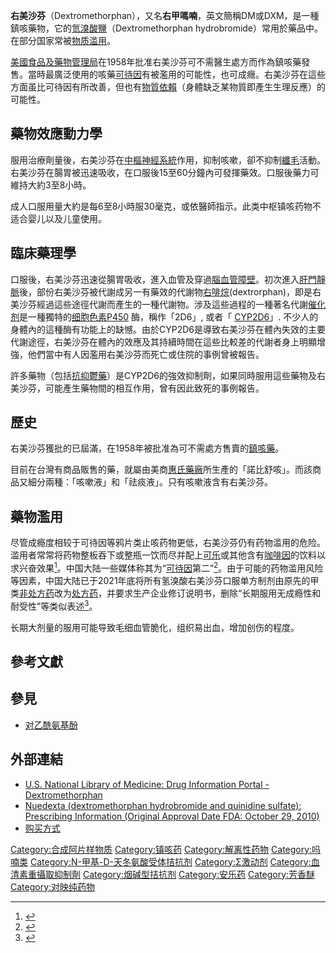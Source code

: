 {{扩充|time=2016-07-24}}

{{medical}}
{{Drugbox
| Verifiedfields = changed
| Watchedfields = changed
| verifiedrevid = 470624518
| IUPAC_name = (4b''S'',8a''R'',9''S'')-3-Methoxy-11-methyl-6,7,8,8a,9,10-hexahydro-5''H''-9,4b-(epiminoethano)phenanthrene
| image = Dextromethorphan.svg
| image2 = Dextromethorphan-from-xtal-3D-balls-A.png
<!--Clinical data-->
| tradename = Robitussin, Delsym, DM, DexAlone, Duract
| Drugs.com = {{drugs.com|monograph|dextromethorphan-hydrochloride}}
| MedlinePlus = a682492
| pregnancy_AU = A
| pregnancy_US = C
| legal_status =
| legal_UK = GSL
| legal_AU = S2
| legal_US = OTC
| legal_CA = OTC
| legal_CN = 处方药
| routes_of_administration = [[口服|口服]]
| dependency_liability = 低
<!--Pharmacokinetic data-->
| bioavailability = 11%<ref name="pmid15500572">{{cite journal |doi=10.1111/j.1365-2885.2004.00608.x |pmid=15500572 |title=Plasma profile and pharmacokinetics of dextromethorphan after intravenous and oral administration in healthy dogs |journal=Journal of Veterinary Pharmacology and Therapeutics |volume=27 |issue=5 |pages=337–41 |year=2004 |last1=Kukanich |first1=B. |last2=Papich |first2=M. G. }}</ref>
| metabolism = Hepatic (liver) enzymes: major [[CYP2D6|CYP2D6]], minor [[CYP3A4|CYP3A4]], and minor [[CYP3A5|CYP3A5]]
| elimination_half-life =  2-4 hours (extensive metabolisers); 24 hours (poor metabolisers)<ref name = MSR>{{cite web|title=Balminil DM, Benylin DM (dextromethorphan) dosing, indications, interactions, adverse effects, and more|work=Medscape Reference|publisher=WebMD|accessdate=15 April 2014|url=http://reference.medscape.com/drug/balminil-dm-benylin-dm-dextromethorphan-343401#showall|archive-date=2019-03-31|archive-url=https://web.archive.org/web/20190331154154/https://reference.medscape.com/drug/balminil-dm-benylin-dm-dextromethorphan-343401#showall|dead-url=no}}</ref>
| excretion = [[Kidney|Renal]]
<!--Identifiers-->
| IUPHAR_ligand = 6953
| CAS_number_Ref = {{cascite|correct|??}}
| CAS_number = 125-71-3
| ATC_prefix = R05
| ATC_suffix = DA09
| PubChem = 15978238
| DrugBank_Ref = {{drugbankcite|correct|drugbank}}
| DrugBank = DB00514
| ChemSpiderID_Ref = {{chemspidercite|correct|chemspider}}
| ChemSpiderID = 13109865
| UNII_Ref = {{fdacite|correct|FDA}}
| UNII = 7355X3ROTS
| KEGG_Ref = {{keggcite|correct|kegg}}
| KEGG = D03742
| ChEBI_Ref = {{ebicite|changed|EBI}} 
| ChEBI = 4470
| ChEMBL_Ref = {{ebicite|correct|EBI}}
| ChEMBL = 52440
<!--Chemical data-->
| C=18 | H=25 | N=1 | O=1
| molecular_weight = 271.40 g/mol
| smiles = CN1CC[C@@]23CCCC[C@@H]2[C@@H]1Cc4c3cc(cc4)OC
| InChI = 1/C18H25NO/c1-19-10-9-18-8-4-3-5-15(18)17(19)11-13-6-7-14(20-2)12-16(13)18/h6-7,12,15,17H,3-5,8-11H2,1-2H3/t15-,17+,18+/m1/s1
| InChIKey = MKXZASYAUGDDCJ-NJAFHUGGBD
| StdInChI_Ref = {{stdinchicite|correct|chemspider}}
| StdInChI = 1S/C18H25NO/c1-19-10-9-18-8-4-3-5-15(18)17(19)11-13-6-7-14(20-2)12-16(13)18/h6-7,12,15,17H,3-5,8-11H2,1-2H3/t15-,17+,18+/m1/s1
| StdInChIKey_Ref = {{stdinchicite|correct|chemspider}}
| StdInChIKey = MKXZASYAUGDDCJ-NJAFHUGGSA-N
| melting_point = 111
}}

'''右美沙芬'''（Dextromethorphan），又名'''右甲嗎喃'''，英文簡稱DM或DXM，是一種鎮咳藥物，它的[[氫溴酸鹽|氫溴酸鹽]]（Dextromethorphan hydrobromide）常用於藥品中。在部分国家常被[[物质滥用|物质滥用]]。

[[美國食品及藥物管理局|美國食品及藥物管理局]]在1958年批准右美沙芬可不需醫生處方而作為鎮咳藥發售。當時最廣泛使用的咳藥[[可待因|可待因]]有被濫用的可能性，也可成癮。右美沙芬在這些方面虽比可待因有所改善，但也有[[物質依賴|物質依賴]]（身體缺乏某物質即產生生理反應）的可能性。

== 藥物效應動力學 ==

服用治療劑量後，右美沙芬在[[中樞神經系統|中樞神經系統]]作用，抑制咳嗽，卻不抑制[[纖毛|纖毛]]活動。右美沙芬在腸胃被迅速吸收，在口服後15至60分鐘內可發揮藥效。口服後藥力可維持大約3至8小時。 

成人口服用量大約是每6至8小時服30毫克，或依醫師指示。此类中枢镇咳药物不适合婴儿以及儿童使用。

== 臨床藥理學 ==
口服後，右美沙芬迅速從腸胃吸收，進入血管及穿過[[腦血管障壁|腦血管障壁]]。初次進入[[肝門靜脈|肝門靜脈]]後，部份右美沙芬被代謝成另一有藥效的代謝物[[右啡烷|右啡烷]](dextrorphan)，即{{Fact|3-hydroxy derivative of dextromethorphan. 右美沙芬的藥效相信由該藥本身及此代謝物所致。右美沙芬主要經[[肝臟|肝臟]]透過多種肝[[酶|酶]]代謝。無藥效的(+)-3-hydroxy-N-methylmorphinan|time=2017-01-07T16:04:24+00:00}}是右美沙芬經過這些途徑代謝而產生的一種代謝物。涉及這些過程的一種著名代謝[[催化剂|催化剂]]是一種獨特的[[细胞色素P450|细胞色素P450]] 酶，稱作「2D6」, 或者「 [[CYP2D6|CYP2D6]]」. 不少人的身體內的這種酶有功能上的缺憾。由於CYP2D6是導致右美沙芬在體內失效的主要代謝途徑，右美沙芬在體內的效應及其持續時間在這些比較差的代謝者身上明顯增強，他們當中有人因濫用右美沙芬而死亡或住院的事例曾被報告。

許多藥物（包括[[抗抑鬱藥|抗抑鬱藥]]）是CYP2D6的強效抑制劑，如果同時服用這些藥物及右美沙芬，可能產生藥物間的相互作用，曾有因此致死的事例報告。

== 歷史 ==
右美沙芬獲批的{{US patent|2,676,177}}已屆滿，在1958年被批准為可不需處方售賣的[[鎮咳藥|鎮咳藥]]。

目前在台灣有商品販售的藥，就屬由美商[[惠氏藥廠|惠氏藥廠]]所生產的「諾比舒咳」。而該商品又細分兩種：「咳嗽液」和「祛痰液」。只有咳嗽液含有右美沙芬。

== 藥物濫用 ==
尽管成瘾度相较于可待因等鸦片类止咳药物更低，右美沙芬仍有药物滥用的危险。滥用者常常将药物整板吞下或整瓶一饮而尽并配上[[可乐|可乐]]或其他含有[[咖啡因|咖啡因]]的饮料以求兴奋效果<ref>{{cite news|title=沈摧毁“小泰”江浙入辽渠道抓39人|url=http://liaoning.lnd.com.cn/htm/2016-04/27/content_4409676.htm|agency=辽宁新闻|date=2016-04-27|language=zh-cn|access-date=2016-08-14|archive-url=https://web.archive.org/web/20170111083519/http://liaoning.lnd.com.cn/htm/2016-04/27/content_4409676.htm|archive-date=2017-01-11|dead-url=yes}}</ref>。中国大陆一些媒体称其为“[[可待因|可待因]]第二”<ref>{{cite news|title=止咳水严禁违法销售滥用成瘾 替代品现身|url=http://finance.sina.com.cn/consume/20150107/101921242916.shtml|agency=[[新浪|新浪]]|date=2015-01-07|language=zh-cn|accessdate=2016-08-14|archive-date=2016-08-22|archive-url=https://web.archive.org/web/20160822131148/http://finance.sina.com.cn/consume/20150107/101921242916.shtml|dead-url=no}}</ref>。由于可能的药物滥用风险等因素，中国大陆已于2021年底将所有氢溴酸右美沙芬口服单方制剂由原先的甲类[[非处方药|非处方药]]改为[[处方药|处方药]]，并要求生产企业修订说明书，删除“长期服用无成瘾性和耐受性”等类似表述<ref>{{cite news |title=国家药监局关于氢溴酸右美沙芬口服单方制剂转换为处方药的公告（2021年第151号） |url=https://www.nmpa.gov.cn/directory/web/nmpa/xxgk/ggtg/qtggtg/20211227162159192.html |accessdate=2022-02-15 |publisher=国家药品监督管理局 |date=2021-12-16 |archive-date=2022-02-15 |archive-url=https://web.archive.org/web/20220215013414/https://www.nmpa.gov.cn/directory/web/nmpa/xxgk/ggtg/qtggtg/20211227162159192.html |dead-url=no }}</ref>。

长期大剂量的服用可能导致毛细血管脆化，组织易出血，增加创伤的程度。

== 參考文獻 ==
{{reflist}}

==參見==
*[[对乙酰氨基酚|对乙酰氨基酚]]

==外部連結==
* [http://druginfo.nlm.nih.gov/drugportal/dpdirect.jsp?name=Dextromethorphan U.S. National Library of Medicine: Drug Information Portal - Dextromethorphan]{{Wayback|url=http://druginfo.nlm.nih.gov/drugportal/dpdirect.jsp?name=Dextromethorphan |date=20130513032715 }}
* [https://web.archive.org/web/20101125083631/http://treatmentsclerosis.com/index.php/drugs-meds/nuedexta Nuedexta (dextromethorphan hydrobromide and quinidine sulfate): Prescribing Information (Original Approval Date FDA: October 29, 2010)]
* [https://search.jd.com/Search?keyword=%E7%BE%8E%E6%B2%99%E8%8A%AC&enc=utf-8&wq=%E7%BE%8E%E6%B2%99%E8%8A%AC&pvid=3aa1ea45384b4cbb8daf42db4b2e6e13 购买方式]

{{Drug use}}
{{Hallucinogens}}
{{Sigmaergics}}

[[Category:合成阿片样物质|Category:合成阿片样物质]]
[[Category:镇咳药|Category:镇咳药]]
[[Category:解离性药物|Category:解离性药物]]
[[Category:吗喃类|Category:吗喃类]]
[[Category:N-甲基-D-天冬氨酸受体拮抗剂|Category:N-甲基-D-天冬氨酸受体拮抗剂]]
[[Category:Σ激动剂|Category:Σ激动剂]]
[[Category:血清素重攝取抑制劑|Category:血清素重攝取抑制劑]]
[[Category:烟碱型拮抗剂|Category:烟碱型拮抗剂]]
[[Category:安乐药|Category:安乐药]]
[[Category:芳香醚|Category:芳香醚]]
[[Category:对映纯药物|Category:对映纯药物]]